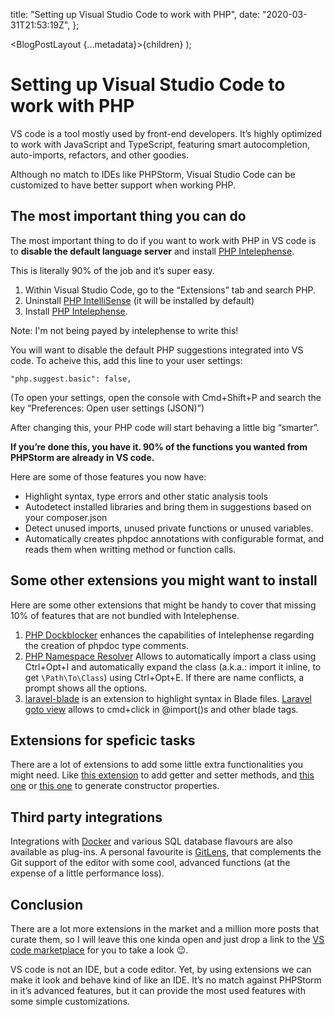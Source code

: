   title: "Setting up Visual Studio Code to work with PHP",
  date: "2020-03-31T21:53:19Z",
};

  <BlogPostLayout {...metadata}>{children}</BlogPostLayout>
);

# Setting up Visual Studio Code to work with PHP

VS code is a tool mostly used by front-end developers. It’s highly optimized to work with JavaScript and TypeScript, featuring smart autocompletion, auto-imports, refactors, and other goodies.

Although no match to IDEs like PHPStorm, Visual Studio Code can be customized to have better support when working PHP.

## The most important thing you can do

The most important thing to do if you want to work with PHP in VS code is to **disable the default language server** and install [PHP Intelephense].

This is literally 90% of the job and it’s super easy.

1. Within Visual Studio Code, go to the “Extensions” tab and search PHP.
2. Uninstall [PHP IntelliSense] (it will be installed by default)
3. Install [PHP Intelephense].

[php intellisense]: https://marketplace.visualstudio.com/items?itemName=felixfbecker.php-intellisense
[php intelephense]: https://marketplace.visualstudio.com/items?itemName=bmewburn.vscode-intelephense-client

Note: I'm not being payed by intelephense to write this!

You will want to disable the default PHP suggestions integrated into VS code. To acheive this, add this line to your user settings:

```
"php.suggest.basic": false,
```

(To open your settings, open the console with Cmd+Shift+P and search the key “Preferences: Open user settings (JSON)”)

After changing this, your PHP code will start behaving a little big “smarter”.

**If you’re done this, you have it. 90% of the functions you wanted from PHPStorm are already in VS code.**

Here are some of those features you now have:

- Highlight syntax, type errors and other static analysis tools
- Autodetect installed libraries and bring them in suggestions based on your composer.json
- Detect unused imports, unused private functions or unused variables.
- Automatically creates phpdoc annotations with configurable format, and reads them when writting method or function calls.

## Some other extensions you might want to install

Here are some other extensions that might be handy to cover that missing 10% of features that are not bundled with Intelephense.

1. [PHP Dockblocker] enhances the capabilities of Intelephense regarding the creation of phpdoc type comments.
2. [PHP Namespace Resolver] Allows to automatically import a class using Ctrl+Opt+I and automatically expand the class (a.k.a.: import it inline, to get `\Path\To\Class`) using Ctrl+Opt+E. If there are name conflicts, a prompt shows all the options.
3. [laravel-blade] is an extension to highlight syntax in Blade files. [Laravel goto view] allows to cmd+click in @import()s and other blade tags.

[laravel-blade]: https://marketplace.visualstudio.com/items?itemName=cjhowe7.laravel-blade
[laravel goto view]: https://marketplace.visualstudio.com/items?itemName=codingyu.laravel-goto-view
[php dockblocker]: https://marketplace.visualstudio.com/items?itemName=neilbrayfield.php-docblocker
[php namespace resolver]: https://marketplace.visualstudio.com/items?itemName=MehediDracula.php-namespace-resolver

## Extensions for speficic tasks

There are a lot of extensions to add some little extra functionalities you might need. Like [this extension](https://marketplace.visualstudio.com/items?itemName=afmicc.GetterAndSetterGenerator) to add getter and setter methods, and [this one](https://marketplace.visualstudio.com/items?itemName=MehediDracula.php-constructor) or [this one](https://marketplace.visualstudio.com/items?itemName=kotfire.php-add-property) to generate constructor properties.

## Third party integrations

Integrations with [Docker] and various SQL database flavours are also available as plug-ins. A personal favourite is [GitLens], that complements the Git support of the editor with some cool, advanced functions (at the expense of a little performance loss).

[gitlens]: https://marketplace.visualstudio.com/items?itemName=eamodio.gitlens
[docker]: https://marketplace.visualstudio.com/items?itemName=ms-azuretools.vscode-docker

## Conclusion

There are a lot more extensions in the market and a million more posts that curate them, so I will leave this one kinda open and just drop a link to the [VS code marketplace] for you to take a look 😉.

[vs code marketplace]: https://marketplace.visualstudio.com/

VS code is not an IDE, but a code editor. Yet, by using extensions we can make it look and behave kind of like an IDE.
It’s no match against PHPStorm in it’s advanced features, but it can provide the most used features with some simple customizations.
